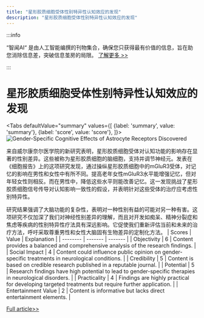 ```yaml
---
title: "星形胶质细胞受体性别特异性认知效应的发现"
description: "星形胶质细胞受体性别特异性认知效应的发现"
---
```



:::info

“智闻AI“ 是由人工智能编撰的刊物集合，确保您只获得最有价值的信息，旨在助您消除信息差，突破信息茧房的局限。  [了解更多 >>](/)

:::

# 星形胶质细胞受体性别特异性认知效应的发现


<Tabs
	defaultValue="summary"
	values={[
	{label: 'summary', value: 'summary'},
	{label: 'score', value: 'score'},
]}>
<TabItem value="summary">
<img
  src="https://image.informedainews.com/2024/06/Hea-3BR-1718077515-0.jpg"
  alt="Gender-Specific Cognitive Effects of Astrocyte Receptors Discovered"
/>



来自威尔康奈尔医学院的新研究表明，星形胶质细胞受体对认知功能的影响存在显著的性别差异。这些被称为星形胶质细胞的脑细胞，支持并调节神经元。发表在《细胞报告》上的这项研究发现，通过操纵星形胶质细胞中的mGluR3受体，对记忆的影响在男性和女性中有所不同。提高老年女性mGluR3水平能增强记忆，但对年轻女性则相反。而在男性中，降低这些水平则能改善记忆。这一发现挑战了星形胶质细胞信号传导对认知影响一致性的假设，并表明针对这些受体的治疗应考虑性别特异性。

研究结果强调了大脑功能的复杂性，表明对一种性别有益的可能对另一种有害。这项研究不仅加深了我们对神经性别差异的理解，而且对开发如痴呆、精神分裂症和焦虑等疾病的性别特异性疗法具有深远影响。它促使我们重新评估当前和未来的治疗方法，呼吁采取尊重男性和女性大脑固有生物差异的定制化方法。
</TabItem>
<TabItem value="score">
	| Scores     | Value   | Explanation |
	| -------- | ------- | ------- |
	| Objectivity  | 6    | Content provides a balanced and comprehensive analysis of the research findings.    |
	| Social Impact | 4     | Content could influence public opinion on gender-specific treatments in neurological conditions.    |
	| Credibility    | 5    | Content is based on credible research published in a reputable journal.    |
	| Potential    | 5    | Research findings have high potential to lead to gender-specific therapies in neurological disorders.    |
	| Practicality    | 4    | Findings are highly practical for developing targeted treatments but require further application.    |
	| Entertainment Value    | 2    | Content is informative but lacks direct entertainment elements.    |
</TabItem>
</Tabs>

[Full article>>](https://www.cnbeta.com.tw/articles/science/1434210.htm)
